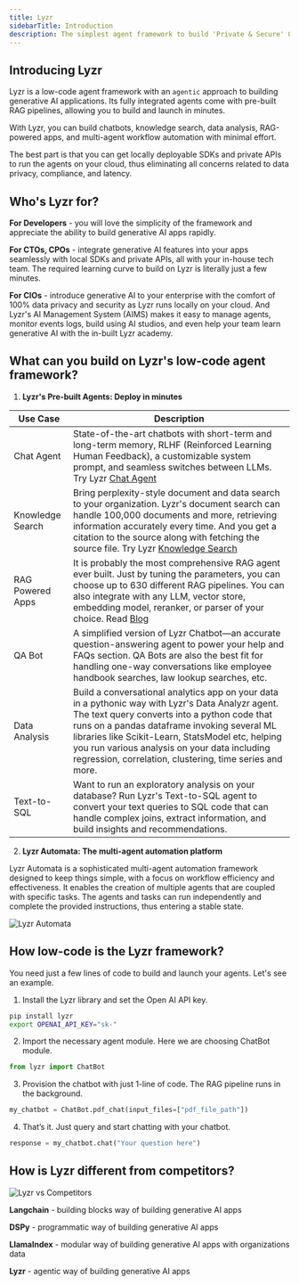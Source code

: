 ```yaml
---
title: Lyzr
sidebarTitle: Introduction
description: The simplest agent framework to build 'Private & Secure' GenAI apps faster
---
```


## Introducing Lyzr

Lyzr is a low-code agent framework with an `agentic` approach to building generative AI applications. Its fully integrated agents come with pre-built RAG pipelines, allowing you to build and launch in minutes. 

With Lyzr, you can build chatbots, knowledge search, data analysis, RAG-powered apps, and multi-agent workflow automation with minimal effort. 

The best part is that you can get locally deployable SDKs and private APIs to run the agents on your cloud, thus eliminating all concerns related to data privacy, compliance, and latency.

## Who's Lyzr for?
**For Developers** - you will love the simplicity of the framework and appreciate the ability to build generative AI apps rapidly.

**For CTOs, CPOs** - integrate generative AI features into your apps seamlessly with local SDKs and private APIs, all with your in-house tech team. The required learning curve to build on Lyzr is literally just a few minutes.

**For CIOs** - introduce generative AI to your enterprise with the comfort of 100% data privacy and security as Lyzr runs locally on your cloud. And Lyzr's AI Management System (AIMS) makes it easy to manage agents, monitor events logs, build using AI studios, and even help your team learn generative AI with the in-built Lyzr academy.

## What can you build on Lyzr's low-code agent framework?
1. **Lyzr's Pre-built Agents: Deploy in minutes**

| Use Case         | Description                                                                                                                                                                                                                                                                                                                                                      |
| ---------------- | ---------------------------------------------------------------------------------------------------------------------------------------------------------------------------------------------------------------------------------------------------------------------------------------------------------------------------------------------------------------- |
| Chat Agent       | State-of-the-art chatbots with short-term and long-term memory, RLHF (Reinforced Learning Human Feedback), a customizable system prompt, and seamless switches between LLMs. Try Lyzr [Chat Agent](https://chatagent.lyzr.ai/)                                                                                                                                   |
| Knowledge Search | Bring perplexity-style document and data search to your organization. Lyzr's document search can handle 100,000 documents and more, retrieving information accurately every time. And you get a citation to the source along with fetching the source file. Try Lyzr [Knowledge Search](https://knowledgebase.lyzr.ai/)                                          |
| RAG Powered Apps | It is probably the most comprehensive RAG agent ever built. Just by tuning the parameters, you can choose up to 630 different RAG pipelines. You can also integrate with any LLM, vector store, embedding model, reranker, or parser of your choice. Read [Blog](https://www.lyzr.ai/how-to-build-a-state-of-the-art-sota-rag-engine/)                          |
| QA Bot           | A simplified version of Lyzr Chatbot—an accurate question-answering agent to power your help and FAQs section. QA Bots are also the best fit for handling one-way conversations like employee handbook searches, law lookup searches, etc.                                                                                                                       |
| Data Analysis    | Build a conversational analytics app on your data in a pythonic way with Lyzr's Data Analyzr agent. The text query converts into a python code that runs on a pandas dataframe invoking several ML libraries like Scikit-Learn, StatsModel etc, helping you run various analysis on your data including regression, correlation, clustering, time series and more. |
| Text-to-SQL      | Want to run an exploratory analysis on your database? Run Lyzr's Text-to-SQL agent to convert your text queries to SQL code that can handle complex joins, extract information, and build insights and recommendations.                                                                                                                                          |

2. **Lyzr Automata: The multi-agent automation platform**

Lyzr Automata is a sophisticated multi-agent automation framework designed to keep things simple, with a focus on workflow efficiency and effectiveness. It enables the creation of multiple agents that are coupled with specific tasks. The agents and tasks can run independently and complete the provided instructions, thus entering a stable state.

![Lyzr Automata](./assets/images/introduction/lyzr-automata-chart.png)


## How low-code is the Lyzr framework?
You need just a few lines of code to build and launch your agents. Let's see an example.
1. Install the Lyzr library and set the Open AI API key.
```bash
pip install lyzr
export OPENAI_API_KEY="sk-"
```
2. Import the necessary agent module. Here we are choosing ChatBot module.
```python
from lyzr import ChatBot
```
3. Provision the chatbot with just 1-line of code. The RAG pipeline runs in the background.
```python
my_chatbot = ChatBot.pdf_chat(input_files=["pdf_file_path"])
```
4. That’s it. Just query and start chatting with your chatbot. 
```python
response = my_chatbot.chat("Your question here")
```

## How is Lyzr different from competitors?

![Lyzr vs Competitors](./assets/images/introduction/how-different.png)

**Langchain** - building blocks way of building generative AI apps

**DSPy** - programmatic way of building generative AI apps

**LlamaIndex** - modular way of building generative AI apps with organizations data

**Lyzr** - agentic way of building generative AI apps
